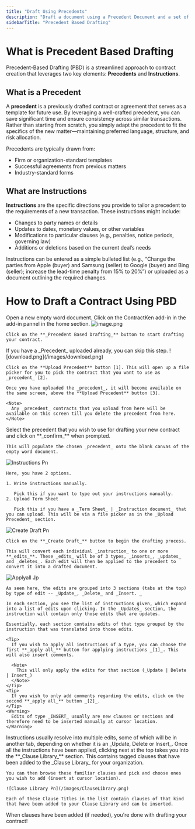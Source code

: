 ```yaml
---
title: "Draft Using Precedents"
description: "Draft a document using a Precedent Document and a set of Instructions"
sidebarTitle: "Precedent Based Drafting"
---
```


# What is Precedent Based Drafting

Precedent-Based Drafting (PBD) is a streamlined approach to contract creation that leverages two key elements: **Precedents** and **Instructions**.

## What is a Precedent

A **precedent** is a previously drafted contract or agreement that serves as a template for future use. By leveraging a well-crafted precedent, you can save significant time and ensure consistency across similar transactions. Rather than starting from scratch, you simply adapt the precedent to fit the specifics of the new matter—maintaining preferred language, structure, and risk allocation.

Precedents are typically drawn from:

- Firm or organization-standard templates
- Successful agreements from previous matters
- Industry-standard forms

## What are Instructions

**Instructions** are the specific directions you provide to tailor a precedent to the requirements of a new transaction. These instructions might include:

- Changes to party names or details
- Updates to dates, monetary values, or other variables
- Modifications to particular clauses (e.g., penalties, notice periods, governing law)
- Additions or deletions based on the current deal’s needs

Instructions can be entered as a simple bulleted list (e.g., “Change the parties from Apple (buyer) and Samsung (seller) to Google (buyer) and Bing (seller); increase the lead-time penalty from 15% to 20%”) or uploaded as a document outlining the required changes.

# How to Draft a Contract Using PBD

<Steps>
  <Step title="Open A Blank Word Document" titleSize="h3">
    Open a new empty word document.
  </Step>
  <Step title="Launch the ContractKen Word Add-In" titleSize="h3">
    Click on the ContractKen add-in in the add-in pannel in the home section.
  </Step>
  <Step title="Click on Precedent Based Drafting" titleSize="h3">
    <img
      src="/images/image.png"
      alt="image.png"
      title="image.png"
      style={{ width:"30%" }}
    />

    Click on the **_Precedent Based Drafting_** button to start drafting your contract.
  </Step>
  <Step title="Upload Your Precedent" titleSize="h3">
    <Tip>
      If you have a _Precedent_ uploaded already, you can skip this step.
    </Tip>
    ![download.png](/images/download.png)

    Click on the **Upload Precedent** button [1]. This will open up a file picker for you to pick the contract that you want to use as _precedent_ [2].

    Once you have uploaded the _precedent_, it will become available on the same screen, above the **Upload Precedent** button [3].

    <Note>
      Any _precedent_ contracts that you upload from here will be available on this screen till you delete the precedent from here.
    </Note>
  </Step>
  <Step title="Select The Precedent From The List " titleSize="h3">
    Select the precedent that you wish to use for drafting your new contract and click on **_confirm_** when prompted.

    This will populate the chosen _precedent_ onto the blank canvas of the empty word document.
  </Step>
  <Step title="Add The Instructions To Draft Your New Contract" titleSize="h3">
    <img
      src="/images/Instructions.png"
      alt="Instructions Pn"
      title="Instructions Pn"
      style={{ width:"31%" }}
    />

    Here, you have 2 options.

    1. Write instructions manually.

       Pick this if you want to type out your instructions manually.
    2. Upload Term Sheet

       Pick this if you have a _Term Sheet_ | _Instruction document_ that you can upload. This will be via a file picker as in the _Upload Precedent_ section.
  </Step>
  <Step title="Click On Create Draft" titleSize="h3">
    <img
      src="/images/CreateDraft.png"
      alt="Create Draft Pn"
      title="Create Draft Pn"
      style={{ width:"34%" }}
    />

    Click on the **_Create Draft_** button to begin the drafting process.

    This will convert each individual _instruction_ to one or more **_edits_**. These _edits_ will be of 3 types, _inserts_, _updates_ and _deletes_. Each edit will then be applied to the precedent to convert it into a drafted document.
  </Step>
  <Step title="Apply Edits" titleSize="h3">
    <img
      src="/images/applyall.jpg"
      alt="Applyall Jp"
      title="Applyall Jp"
      style={{ width:"32%" }}
    />

    As seen here, the edits are grouped into 3 sections (tabs at the top) by type of edit -- _Update_, _Delete_ and _Insert. _

    In each section, you see the list of instructions given, which expand into a list of edits upon clicking. In the _Updates_ section, the instruction will contain only those edits that are updates.

    Essentially, each section contains edits of that type grouped by the instruction that was translated into those edits.

    <Tip>
      If you wish to apply all instructions of a type, you can choose the first **_apply all_** button for applying instructions _[1]_. This will also insert comments. 

      <Note>
        This will only apply the edits for that section (_Update | Delete | Insert_) 
      </Note>
    </Tip>
    <Tip>
      If you wish to only add comments regarding the edits, click on the second **_apply all_** button _[2]_.
    </Tip>
    <Warning>
      Edits of type _INSERT_ usually are new clauses or sections and therefore need to be inserted manually at cursor location.
    </Warning>
  </Step>
  <Step title="Check Out Each Section | Tab" titleSize="h3">
    Instructions usually resolve into multiple edits, some of which will be in another tab, depending on whether it is an _Update, Delete or Insert_.
  </Step>
  <Step title="Insert Known Clauses From Clause Library" titleSize="h3">
    Once all the instructions have been applied, clicking next at the top takes you into the **_Clause Library_** section. This contains tagged clauses that have been added to the _Clause Library_ for your organization. 

    You can then browse these familiar clauses and pick and choose ones you wish to add (insert at cursor location).

    ![Clause Library Pn](/images/ClauseLibrary.png)

    Each of these Clause Titles in the list contain clauses of that kind that have been added to your Clause Library and can be inserted.
  </Step>
</Steps>

When clauses have been added (if needed), you're done with drafting your contract\!